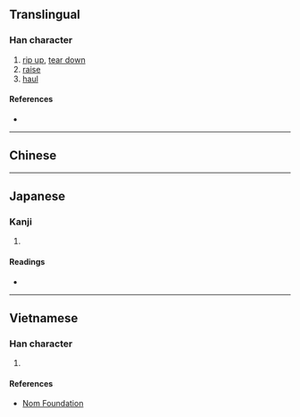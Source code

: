{{character info/new}}
{{also|扯}}
==Translingual==

===Han character===
{{Han char|rn=64|rad=手|as=12|sn=15|four=54064|canj=QKJA|ids=⿰扌奢}}

# [[rip up]], [[tear down]]
# [[raise]]
# [[haul]]

====References====
* {{Han ref|kx=0455.120|dkj=12728|dj=0804.180|hdz=31944.040|uh=64A6|ud=25766|bh=E1E4|bd=57828}}

----

==Chinese==
{{zh-see|扯}}
----

==Japanese==

===Kanji===
{{ja-kanji|grade=|rs=手12}}

# {{defn|lang=ja|sort=手12}}

====Readings====
* {{ja-readings|on=[[しゃ]] (sha)|kun=[[さく]] (saku)}}

----

==Vietnamese==

===Han character===
{{vi-readings|rs=手12|hanviet=[[xoã]], [[xả]]}}

# {{defn|lang=vi|sort=手12}}

====References====
* [http://nomfoundation.org/common/nom_details.php?codepoint=64a6 Nom Foundation]